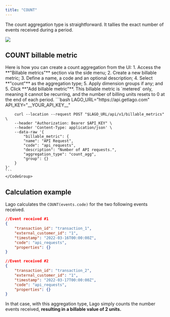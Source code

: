 ```yaml
---
title: "COUNT"
---
```


The count aggregation type is straightforward. It tallies the exact number of events received during a period.

<Frame caption="COUNT calculation method">
  <img src="/guide/images/count.png" />
</Frame>

## COUNT billable metric

<Tabs>
  <Tab title="Dashboard">
    Here is how you can create a count aggregation from the UI:
    1. Access the **"Billable metrics"** section via the side menu;
    2. Create a new billable metric;
    3. Define a name, a code and an optional description;
    4. Select **"count"** as the aggregation type;
    5. Apply dimension groups if any; and
    5. Click **"Add billable metric"**.

<Info>
   This billable metric is `metered` only, meaning it cannot be recurring, and the number 
   of billing units resets to 0 at the end of each period.
</Info>
  </Tab>
  <Tab title="API">
    <CodeGroup>
    ```bash
        LAGO_URL="https://api.getlago.com"
        API_KEY="__YOUR_API_KEY__"

        curl --location --request POST "$LAGO_URL/api/v1/billable_metrics" \
        --header "Authorization: Bearer $API_KEY" \
        --header 'Content-Type: application/json' \
        --data-raw '{
            "billable_metric": {
            "name": "API Request",
            "code": "api_requests",
            "description": "Number of API requests.",
            "aggregation_type": "count_agg",
            "group": {}
        }
    }'
    ```
    </CodeGroup>
  </Tab>
</Tabs>

## Calculation example
Lago calculates the `COUNT(events.code)` for the two following events received.

```json
//Event received #1
{
    "transaction_id": "transaction_1",
    "external_customer_id": "1",
    "timestamp": "2022-03-16T00:00:00Z",
    "code": "api_requests",
    "properties": {}
}

//Event received #2
{
    "transaction_id": "transaction_2",
    "external_customer_id": "1",
    "timestamp": "2022-03-17T00:00:00Z",
    "code": "api_requests",
    "properties": {}
}
```

In that case, with this aggregation type, Lago simply counts the number events received, **resulting in a billable value of 2 units.**